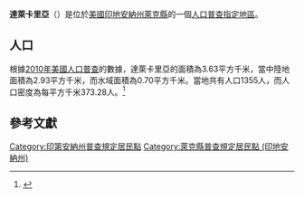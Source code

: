 {{noteTA
|G1=USState
|G2=地名
|G3=Unit
}}
{{Infobox settlement
|official_name            = 達萊卡里亞
|native_name = Lake Dalecarlia
|settlement_type          = [[人口普查指定地區|人口普查指定地區]]
|image_skyline            = Lake County Indiana Incorporated and Unincorporated areas Lake Dalecarlia Highlighted 1841058.svg
|imagesize                = 250px
|image_map                = 
|mapsize                  = 
|pushpin_map              = USA Indiana 
|pushpin_label            = 達萊卡里亞
|pushpin_label_position   = top
|pushpin_map_caption      = 達萊卡里亞在印地安納州的位置
|subdivision_type         = [[世界政區索引|國家]]
|subdivision_type1        = [[美国州份|州份]]
|subdivision_type2        = [[印地安納州行政区划|縣]]
|subdivision_name         = [[美国|美国]]
|subdivision_name1        = [[印地安納州|印地安納州]]
|subdivision_name2        = [[萊克縣_(印地安納州)|萊克縣]]
|elevation_ft             = 712
|elevation_m              = 217
|timezone                 = [[北美东部时区|北美东部时区]]
|area_total_km2           = 3.63
|area_land_km2            = 2.93
|area_water_km2           = 0.70
|area_total_sq_mi         = 
|area_land_sq_mi          = 
|area_water_sq_mi         = 
|population_as_of         = [[2010年美國人口普查|2010]]
|population_footnotes     = 
|population_total         = 1355
|population_density_km2   = auto
|population_density_sq_mi = auto
|utc_offset               = -5
|coordinates              = {{coord|41|19|54|N|87|24|14|W|display=inline,title}}
| coor_pinpoint           = 
| coordinates_footnotes   = 
|timezone_DST             = EDT
|utc_offset_DST           = -4
|postal_code_type         = [[美國郵區編號|郵區編號]]
|postal_code              = 46356
|area_code                = {{link-en|电话区号219|Area code 219|219}}
|blank_name = [[地名信息系统|GNIS ID]]
|blank_info = 433293<ref name="GNIS">{{cite gnis|433293|Lake Dalecarlia}}</ref>
}}
'''達萊卡里亞'''（{{lang-en|Lake Dalecarlia}}）是位於[[美國|美國]][[印地安納州|印地安納州]][[萊克縣_(印地安納州)|萊克縣]]的一個[[人口普查指定地區|人口普查指定地區]]。

== 人口 ==
根據[[2010年美國人口普查|2010年美國人口普查]]的數據，達萊卡里亞的面積為3.63平方千米，當中陸地面積為2.93平方千米，而水域面積為0.70平方千米。當地共有人口1355人，而人口密度為每平方千米373.28人。<ref name="GR8">{{cite web|url=http://factfinder2.census.gov|publisher=[[美国人口调查局|美国人口调查局]]|accessdate=2011-05-14|title=American FactFinder|archive-date=2013-09-11|archive-url=https://web.archive.org/web/20130911234518/http://factfinder2.census.gov/|dead-url=no}}</ref>

== 參考文獻 ==
{{reflist}}

{{萊克縣 (印地安納州)}}

{{DEFAULTSORT:Lake Dalecarlia, Indiana}}
[[Category:印第安納州普查規定居民點|Category:印第安納州普查規定居民點]]
[[Category:萊克縣普查規定居民點_(印地安納州)|Category:萊克縣普查規定居民點 (印地安納州)]]

{{Indiana-geo-stub}}